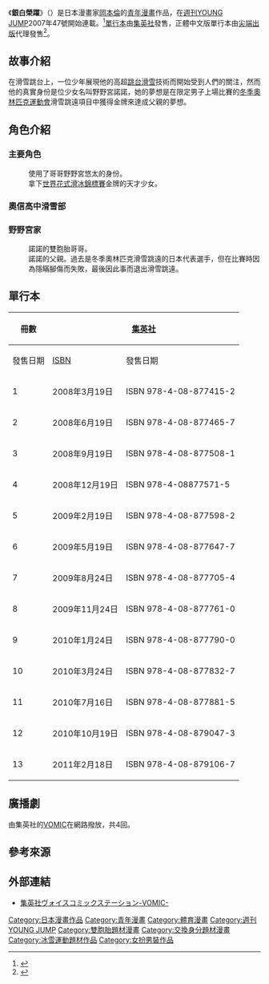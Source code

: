 {{Infobox animanga/Headerofja
|title= 銀白榮躍
|image= 銀白榮躍.jpg
|size= 263px
|caption= 
|japanese= ノノノノ
|english= 
|kana= のののの
|romaji= Nononono
|genre= 運動
}}
{{Infobox animanga/name
|original= 
|official= 
|formal= {{flagicon|ROC}} 銀白榮躍
|common= Nononono
}}
{{Infobox animanga/Manga
|標題= 
|作者= [[岡本倫|岡本倫]]
|作畫= 
|出版社= {{flagicon|Japan}} [[集英社|集英社]]<br>{{flagicon|ROC}} [[尖端出版|尖端出版]]
|其他出版社= 
|連載雜誌= {{flagicon|Japan}} [[週刊YOUNG_JUMP|週刊YOUNG JUMP]]
|label= {{flagicon|Japan}} YOUNG JUMP COMIC<br>{{flagicon|ROC}} SSPP青年館
|網路= 
|發售日= {{flagicon|Japan}} 2008年3月19日－2011年2月18日<br>{{flagicon|ROC}} 2012年12月13日－2013年2月7日
|開始= 2007年47號
|結束= 2011年2號
|開始日= 2007年10月
|結束日= 2010年12月
|冊數= 全13卷
|話數= 全142話
|其他= 
|版權=
}}
{{Infobox animanga/Footerofja}}

《'''銀白榮躍'''》（{{lang-ja|ノノノノ}}）是日本漫畫家[[岡本倫|岡本倫]]的[[青年漫畫|青年漫畫]]作品，在[[週刊YOUNG_JUMP|週刊YOUNG JUMP]]2007年47號開始連載。<ref>{{cite web|url=http://www.animenewsnetwork.com/encyclopedia/manga.php?id=11918|title=Nononono (manga)|publisher=[[Anime_News_Network|Anime News Network]]|accessdate=2015年10月19日|language=en}}</ref>[[單行本|單行本]]由[[集英社|集英社]]發售，正體中文版單行本由[[尖端出版|尖端出版]]代理發售<ref>{{cite web|url=http://www.spp.com.tw/spp2006/all/asp/search/bookfile.asp?bc=21012871|title=銀白榮躍 1|publisher=[[尖端出版|尖端出版]]|accessdate=2015年8月18日|language=zh-tw}}</ref>。

==故事介紹==
在滑雪跳台上，一位少年展現他的高超[[跳台滑雪|跳台滑雪]]技術而開始受到人們的關注，然而他的真實身份是位少女名叫野野宮諾諾，她的夢想是在限定男子上場比賽的[[冬季奧林匹克運動會|冬季奧林匹克運動會]]滑雪跳遠項目中獲得金牌來達成父親的夢想。

==角色介紹==
===主要角色===
;{{nihongo|野野宮諾諾|野々宮 ノノ（ののみや ノノ）|[[配音員|CV]]：[[能登麻美子|能登麻美子]]}}
:使用了哥哥野野宮悠太的身份。
;{{nihongo|興梠御影|興梠 みかげ（こうろぎ みかげ）|CV：[[福原香織|福原香織]]}}
:拿下[[世界花式滑冰錦標賽|世界花式滑冰錦標賽]]金牌的天才少女。
;{{nihongo|天津曉|天津 暁（あまつ あきら）|CV：[[前野智昭|前野智昭]]}}

;{{nihongo|岸谷弘基|岸谷 弘基（きしたに ひろき）}}

=== 奧信高中滑雪部 ===
;{{nihongo|尻屋潔|尻屋 潔（しりや きよし）}}

;{{nihongo|新宮學|新宮 学（しんぐう まなぶ）}}

=== 野野宮家 ===
;{{nihongo|野野宮悠太|野々宮悠太（ののみや ゆうた）}}
:諾諾的雙胞胎哥哥。
;{{nihongo|由良悠介|由良 悠介（ゆら ゆうすけ）}}
:諾諾的父親。過去是冬季奧林匹克滑雪跳遠的日本代表選手，但在比賽時因為隱瞞腳傷而失敗，最後因此事而退出滑雪跳遠。
==單行本==
{| class=wikitable style="font-size:small;"
!rowspan="2"| 冊數 
!colspan="2"|{{flagicon|Japan}} [[集英社|集英社]]
!colspan="2"|{{flagicon|ROC}} [[尖端出版|尖端出版]]
|-
!  發售日期 !! [[ISBN|ISBN]] !! 發售日期 !! [[EAN|EAN]]
|-
! 1
| 2008年3月19日 || ISBN 978-4-08-877415-2
| 2012年12月13日 || EAN 471-7702-25275-5
|-
! 2
| 2008年6月19日 || ISBN 978-4-08-877465-7
| 2013年2月7日 || EAN 471-7702-25276-2
|-
! 3
| 2008年9月19日 || ISBN 978-4-08-877508-1
|  || 
|-
! 4
| 2008年12月19日 || ISBN 978-4-08877571-5
|  || 
|-
! 5
| 2009年2月19日 || ISBN 978-4-08-877598-2
|  || 
|-
! 6
| 2009年5月19日 || ISBN 978-4-08-877647-7
|  || 
|-
! 7
| 2009年8月24日 || ISBN 978-4-08-877705-4
|  || 
|-
! 8
| 2009年11月24日 || ISBN 978-4-08-877761-0
|  || 
|-
! 9
| 2010年1月24日 || ISBN 978-4-08-877790-0
|  || 
|-
! 10
| 2010年3月24日 || ISBN 978-4-08-877832-7
|  || 
|-
! 11
| 2010年7月16日 || ISBN 978-4-08-877881-5
|  || 
|-
! 12
| 2010年10月19日 || ISBN 978-4-08-879047-3
|  || 
|-
! 13
| 2011年2月18日 || ISBN 978-4-08-879106-7
|  || 
|}

==廣播劇==
由集英社的[[VOMIC|VOMIC]]在網路撥放，共4回。

==參考來源==
{{Reflist}}

==外部連結==
*[https://web.archive.org/web/20170421113034/http://vomic.shueisha.co.jp/nono/ 集英社ヴォイスコミックステーション-VOMIC-]{{ja icon}}

{{DEFAULTSORT:Nononono}}
[[Category:日本漫畫作品|Category:日本漫畫作品]]
[[Category:青年漫畫|Category:青年漫畫]]
[[Category:體育漫畫|Category:體育漫畫]]
[[Category:週刊YOUNG_JUMP|Category:週刊YOUNG JUMP]]
[[Category:雙胞胎題材漫畫|Category:雙胞胎題材漫畫]]
[[Category:交換身分題材漫畫|Category:交換身分題材漫畫]]
[[Category:冰雪運動題材作品|Category:冰雪運動題材作品]]
[[Category:女扮男裝作品|Category:女扮男裝作品]]